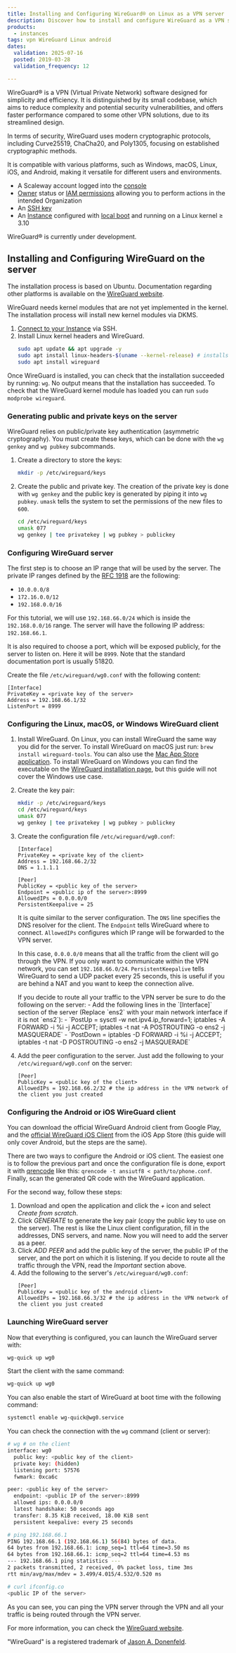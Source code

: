 ```yaml
---
title: Installing and Configuring WireGuard® on Linux as a VPN server
description: Discover how to install and configure WireGuard as a VPN server on Linux using Scaleway Instances. Follow our step-by-step guide to set up a secure and high-performance VPN server.
products:
  - instances
tags: vpn WireGuard Linux android
dates:
  validation: 2025-07-16
  posted: 2019-03-28
  validation_frequency: 12

---
```



<ClickableBanner
  productLogo="generic"
  title="Enhance security with WireGuard VPN on your Scaleway infrastructure."
  url="https://account.scaleway.com/register"
  label="Create your account"
/>
WireGuard® is a VPN (Virtual Private Network) software designed for simplicity and efficiency. It is distinguished by its small codebase, which aims to reduce complexity and potential security vulnerabilities, and offers faster performance compared to some other VPN solutions, due to its streamlined design.

In terms of security, WireGuard uses modern cryptographic protocols, including Curve25519, ChaCha20, and Poly1305, focusing on established cryptographic methods.

It is compatible with various platforms, such as Windows, macOS, Linux, iOS, and Android, making it versatile for different users and environments.

<Requirements />

- A Scaleway account logged into the [console](https://console.scaleway.com)
- [Owner](/iam/concepts/#owner) status or [IAM permissions](/iam/concepts/#permission) allowing you to perform actions in the intended Organization
- An [SSH key](/organizations-and-projects/how-to/create-ssh-key/)
- An [Instance](/instances/how-to/create-an-instance/) configured with [local boot](/instances/how-to/use-boot-modes/#how-to-use-local-boot) and running on a Linux kernel ≥ 3.10

<Message type="important">
  WireGuard® is currently under development.
</Message>

## Installing and Configuring WireGuard on the server

The installation process is based on Ubuntu. Documentation regarding other platforms is available on the [WireGuard website](https://www.wireguard.com/install/).

<Message type="note">
  WireGuard needs kernel modules that are not yet implemented in the kernel. The installation process will install new kernel modules via DKMS.
</Message>

1. [Connect to your Instance](/instances/how-to/connect-to-instance/) via SSH.
2. Install Linux kernel headers and WireGuard.
    ```bash
    sudo apt update && apt upgrade -y
    sudo apt install linux-headers-$(uname --kernel-release) # installs the right kernel headers for your version
    sudo apt install wireguard
    ```

Once WireGuard is installed, you can check that the installation succeeded by running: `wg`. No output means that the installation has succeeded. To check that the WireGuard kernel module has loaded you can run `sudo modprobe wireguard`.

### Generating public and private keys on the server

WireGuard relies on public/private key authentication (asymmetric cryptography). You must create these keys, which can be done with the `wg genkey` and `wg pubkey` subcommands.

1. Create a directory to store the keys:
    ```bash
    mkdir -p /etc/wireguard/keys
    ```
2. Create the public and private key. The creation of the private key is done with `wg genkey` and the public key is generated by piping it into `wg pubkey`. `umask` tells the system to set the permissions of the new files to `600`.
    ```bash
    cd /etc/wireguard/keys
    umask 077
    wg genkey | tee privatekey | wg pubkey > publickey
    ```

### Configuring WireGuard server

The first step is to choose an IP range that will be used by the server. The private IP ranges defined by the [RFC 1918](https://tools.ietf.org/html/rfc1918) are the following:

- `10.0.0.0/8`
- `172.16.0.0/12`
- `192.168.0.0/16`

For this tutorial, we will use `192.168.66.0/24` which is inside the `192.168.0.0/16` range. The server will have the following IP address: `192.168.66.1`.

It is also required to choose a port, which will be exposed publicly, for the server to listen on. Here it will be `8999`. Note that the standard documentation port is usually 51820.

Create the file `/etc/wireguard/wg0.conf` with the following content:

```
[Interface]
PrivateKey = <private key of the server>
Address = 192.168.66.1/32
ListenPort = 8999
```

### Configuring the Linux, macOS, or Windows WireGuard client

1. Install WireGuard. On Linux, you can install WireGuard the same way you did for the server. To install WireGuard on macOS just run: `brew install wireguard-tools`. You can also use the [Mac App Store application](https://apps.apple.com/us/app/wireguard/id1451685025?ls=1&mt=12). To install WireGuard on Windows you can find the executable on the [WireGuard installation page](https://www.wireguard.com/install/#installation), but this guide will not cover the Windows use case.
2. Create the key pair:
    ```bash
    mkdir -p /etc/wireguard/keys
    cd /etc/wireguard/keys
    umask 077
    wg genkey | tee privatekey | wg pubkey > publickey
    ```
3. Create the configuration file `/etc/wireguard/wg0.conf`:
    ```
    [Interface]
    PrivateKey = <private key of the client>
    Address = 192.168.66.2/32
    DNS = 1.1.1.1

    [Peer]
    PublicKey = <public key of the server>
    Endpoint = <public ip of the server>:8999
    AllowedIPs = 0.0.0.0/0
    PersistentKeepalive = 25
    ```

    It is quite similar to the server configuration. The `DNS` line specifies the DNS resolver for the client. The `Endpoint` tells WireGuard where to connect. `AllowedIPs` configures which IP range will be forwarded to the VPN server.

    In this case, `0.0.0.0/0` means that all the traffic from the client will go through the VPN. If you only want to communicate within the VPN network, you can set `192.168.66.0/24`. `PersistentKeepalive` tells WireGuard to send a UDP packet every 25 seconds, this is useful if you are behind a NAT and you want to keep the connection alive.

    <Message type="important">
      If you decide to route all your traffic to the VPN server be sure to do the following on the server:
        - Add the following lines in the `[Interface]` section of the server (Replace `ens2` with your main network interface if it is not `ens2`):
          - `PostUp = sysctl -w net.ipv4.ip_forward=1; iptables -A FORWARD -i %i -j ACCEPT; iptables -t nat -A POSTROUTING -o ens2 -j MASQUERADE`
          - `PostDown = iptables -D FORWARD -i %i -j ACCEPT; iptables -t nat -D POSTROUTING -o ens2 -j MASQUERADE`
    </Message>
4. Add the peer configuration to the server. Just add the following to your `/etc/wireguard/wg0.conf` on the server:
    ```
    [Peer]
    PublicKey = <public key of the client>
    AllowedIPs = 192.168.66.2/32 # the ip address in the VPN network of the client you just created
    ```

### Configuring the Android or iOS WireGuard client

You can download the official WireGuard Android client from Google Play, and the [official WireGuard iOS Client](https://apps.apple.com/us/app/wireguard/id1441195209?ls=1) from the iOS App Store (this guide will only cover Android, but the steps are the same).

There are two ways to configure the Android or iOS client. The easiest one is to follow the previous part and once the configuration file is done, export it with [qrencode](https://linux.die.net/man/1/qrencode) like this: `qrencode -t ansiutf8 < path/to/phone.conf`. Finally, scan the generated QR code with the WireGuard application.

For the second way, follow these steps:

1. Download and open the application and click the _+_ icon and select _Create from scratch_.
    <Lightbox image={image} alt="" />
2. Click _GENERATE_ to generate the key pair (copy the public key to use on the server). The rest is like the Linux client configuration, fill in the addresses, DNS servers, and name. Now you will need to add the server as a peer.
    <Lightbox image={image2} alt="" />
3. Click _ADD PEER_ and add the public key of the server, the public IP of the server, and the port on which it is listening. If you decide to route all the traffic through the VPN, read the _Important_ section above.
    <Lightbox image={image3} alt="" />
4. Add the following to the server's `/etc/wireguard/wg0.conf`:
    ```
    [Peer]
    PublicKey = <public key of the android client>
    AllowedIPs = 192.168.66.3/32 # the ip address in the VPN network of the client you just created
    ```

### Launching WireGuard server

Now that everything is configured, you can launch the WireGuard server with:

  ```bash
  wg-quick up wg0
  ```

Start the client with the same command:

  ```bash
  wg-quick up wg0
  ```

You can also enable the start of WireGuard at boot time with the following command:

  ```bash
  systemctl enable wg-quick@wg0.service
  ```

  You can check the connection with the `wg` command (client or server):

  ```bash
  # wg # on the client
  interface: wg0
    public key: <public key of the client>
    private key: (hidden)
    listening port: 57576
    fwmark: 0xca6c

  peer: <public key of the server>
    endpoint: <public IP of the server>:8999
    allowed ips: 0.0.0.0/0
    latest handshake: 50 seconds ago
    transfer: 8.35 KiB received, 18.00 KiB sent
    persistent keepalive: every 25 seconds

  # ping 192.168.66.1
  PING 192.168.66.1 (192.168.66.1) 56(84) bytes of data.
  64 bytes from 192.168.66.1: icmp_seq=1 ttl=64 time=3.50 ms
  64 bytes from 192.168.66.1: icmp_seq=2 ttl=64 time=4.53 ms
  --- 192.168.66.1 ping statistics ---
  2 packets transmitted, 2 received, 0% packet loss, time 3ms
  rtt min/avg/max/mdev = 3.499/4.015/4.532/0.520 ms

  # curl ifconfig.co
  <public IP of the server>
  ```

As you can see, you can ping the VPN server through the VPN and all your traffic is being routed through the VPN server.

For more information, you can check the [WireGuard website](https://www.wireguard.com/).

"WireGuard" is a registered trademark of [Jason A. Donenfeld](https://www.zx2c4.com/).